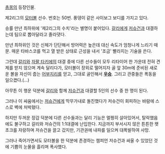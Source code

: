 [[총몽]]의 등장인물.

제2리그의 [[모터볼]] 선수. 번호는 50번. 풍뎅이 같은 사이보그 보디를 가지고 있다.

승률 만년 최하위에 '제2리그의 수치'라는 별명이 붙어있다. [[갈리]]에게 [[저슈건]]과 대결하는데 팀으로 뽑아달라고 졸라댓다.

만년 최하위인 것은 신체가 단단해서 방어력은 높은데 대신 속도가 엄청나게 느리기 때문. 매운 타바스코를 먹고 열 받은 상태로 근성을 내서 '조금' 빨라지는 기술을 쓴다.

그런데 [[갈리]]와 [[자팔 타키에]]의 대결 중에 다른 선수들이 모두 리타이어 한 가운데 전혀 견제를 받지 않으며 계속 달리다가, 모터볼이 장외로 떨어지자 골 앞 30m에 준비된 새로운 볼을 자신이 줍는 [[어부지리]]를 얻고, 그대로 골인해서 '''[[우승]]'''. 그리고 관중들은 폭동을 일으켰다.(...)

아무튼 이 행운 덕분에 [[갈리]]와 함께 [[저슈건]]과 대결할 5인의 선수 중 한 명이 된다.

그러나 이 싸움에서는 [[저슈건]]에게 막무가내로 돌진했다가 저슈건이 회피하는 바람에 스스로 벽에 처박혔다.

하지만 두꺼운 장갑 덕분에 다른 선수들과는 달리 기능은 멀쩡히 살아있어서, 탈락했음에도 불구하고 갈리와 저슈건의 1:1대결에 난입한다. 지금까지 부서시지 않은 튼튼한 왯 초크를 자랑하며 저슈건을 끌고 갔지만, 기관권에 내파를 일으켜 대폭발하여 사망.

그러나 죽어가면서도 모터볼을 한 덕분에 존경하는 챔피언 저슈건과 싸울 수 있었던 것에 기쁨의 눈물을 흘리며 폭사했다.
